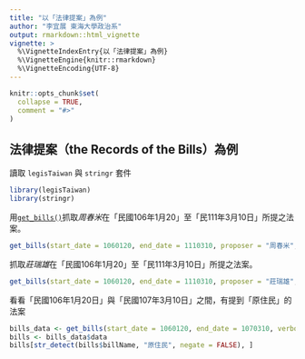 ```yaml
---
title: "以「法律提案」為例"
author: "李宜展 東海大學政治系"
output: rmarkdown::html_vignette
vignette: >
  %\VignetteIndexEntry{以「法律提案」為例}
  %\VignetteEngine{knitr::rmarkdown}
  %\VignetteEncoding{UTF-8}
---
```


```r
knitr::opts_chunk$set(
  collapse = TRUE,
  comment = "#>"
)
```


## 法律提案（the Records of the Bills）為例

讀取 `legisTaiwan` 與  `stringr` 套件
```r
library(legisTaiwan)
library(stringr)
```

用[`get_bills()`](https://davidycliao.github.io/legisTaiwan/reference/get_bills.html)抓取*周春米*在「民國106年1月20」至「民111年3月10日」所提之法案。

```r
get_bills(start_date = 1060120, end_date = 1110310, proposer = "周春米", verbose = FALSE)
```

抓取*莊瑞雄*在「民國106年1月20」至「民111年3月10日」所提之法案。
```r
get_bills(start_date = 1060120, end_date = 1110310, proposer = "莊瑞雄", verbose = FALSE)
```

看看「民國106年1月20日」與「民國107年3月10日」之間，有提到「原住民」的法案
```r
bills_data <- get_bills(start_date = 1060120, end_date = 1070310, verbose = FALSE)
bills <- bills_data$data
bills[str_detect(bills$billName, "原住民", negate = FALSE), ]
```


